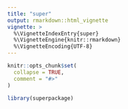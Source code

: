 ```yaml
---
title: "super"
output: rmarkdown::html_vignette
vignette: >
  %\VignetteIndexEntry{super}
  %\VignetteEngine{knitr::rmarkdown}
  %\VignetteEncoding{UTF-8}
---
```


```r
knitr::opts_chunk$set(
  collapse = TRUE,
  comment = "#>"
)
```

```r
library(superpackage)
```
